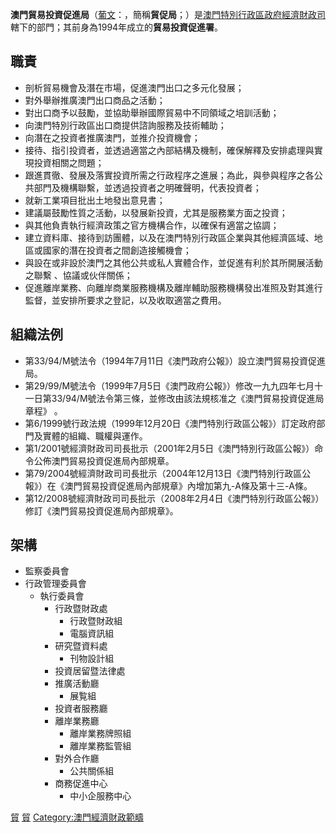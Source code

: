 {{澳門政府部門基礎資訊
|中文部門名稱=澳門貿易投資促進局
|葡文部門名稱={{lang|pt|Instituto de Promoção do Comércio e do Investimento de Macau}}
|部門標誌=IPIM Macau logo.svg
|首長職銜=行政管理委員會主席
|首長姓名=劉偉明
|副首長職銜=行政管理委員會執行委員
|副首長姓名=李藻森、黃偉倫、余雨生
|部門性質=行政、財政及財產自治的公務法人
|成立年份=1994年
|所屬部門=[[經濟財政司|經濟財政司]]|
|總部={{MAC}}友誼大馬路918號世界貿易中心1-4樓
|網站=http://www.ipim.gov.mo www.ipim.gov.mo
}}
'''澳門貿易投資促進局'''（[[葡文|葡文]]：{{lang|pt|'''Instituto de Promoção do Comércio e do Investimento de Macau'''}}，簡稱'''貿促局'''；{{lang-en|Macao Trade and Investment Institute}}）是[[澳門特別行政區政府|澳門特別行政區政府]][[經濟財政司|經濟財政司]]轄下的部門；其前身為1994年成立的'''貿易投資促進署'''。

==職責==
* 剖析貿易機會及潛在市場，促進澳門出口之多元化發展；
* 對外舉辦推廣澳門出口商品之活動；
* 對出口商予以鼓勵，並協助舉辦國際貿易中不同領域之培訓活動；
* 向澳門特別行政區出口商提供諮詢服務及技術輔助；
* 向潛在之投資者推廣澳門，並推介投資機會；
* 接待、指引投資者，並透過適當之內部結構及機制，確保解釋及安排處理與實現投資相關之問題；
* 跟進貫徹、發展及落實投資所需之行政程序之進展；為此，與參與程序之各公共部門及機構聯繫，並透過投資者之明確聲明，代表投資者；
* 就新工業項目批出土地發出意見書；
* 建議屬鼓勵性質之活動，以發展新投資，尤其是服務業方面之投資；
* 與其他負責執行經濟政策之官方機構合作，以確保有適當之協調；
* 建立資料庫、接待到訪團體，以及在澳門特別行政區企業與其他經濟區域、地區或國家的潛在投資者之間創造接觸機會； 
* 與設在或非設於澳門之其他公共或私人實體合作，並促進有利於其所開展活動之聯繫 、協議或伙伴關係；
* 促進離岸業務、向離岸商業服務機構及離岸輔助服務機構發出准照及對其進行監督，並安排所要求之登記，以及收取適當之費用。

== 組織法例 ==
* 第33/94/M號法令（1994年7月11日《澳門政府公報》）設立澳門貿易投資促進局。
* 第29/99/M號法令（1999年7月5日《澳門政府公報》）修改一九九四年七月十一日第33/94/M號法令第三條，並修改由該法規核准之《澳門貿易投資促進局章程》 。
* 第6/1999號行政法規（1999年12月20日《澳門特別行政區公報》）訂定政府部門及實體的組織、職權與運作。
* 第1/2001號經濟財政司司長批示（2001年2月5日《澳門特別行政區公報》）命令公佈澳門貿易投資促進局內部規章。
* 第79/2004號經濟財政司司長批示（2004年12月13日《澳門特別行政區公報》）在《澳門貿易投資促進局內部規章》內增加第九-A條及第十三-A條。
* 第12/2008號經濟財政司司長批示（2008年2月4日《澳門特別行政區公報》）修訂《澳門貿易投資促進局內部規章》。

== 架構 ==
* 監察委員會
* 行政管理委員會
** 執行委員會
*** 行政暨財政處
**** 行政暨財政組
**** 電腦資訊組
*** 研究暨資料處
**** 刊物設計組
*** 投資居留暨法律處
*** 推廣活動廳
**** 展覧組
*** 投資者服務廳
*** 離岸業務廳
**** 離岸業務牌照組
**** 離岸業務監管組
*** 對外合作廳
**** 公共關係組
*** 商務促進中心
**** 中小企服務中心

{{澳門特別行政區政府部門}}
[[Category:澳門政府部門|貿]]
[[Category:澳門經濟部門|貿]]
[[Category:澳門經濟財政範疇|Category:澳門經濟財政範疇]]